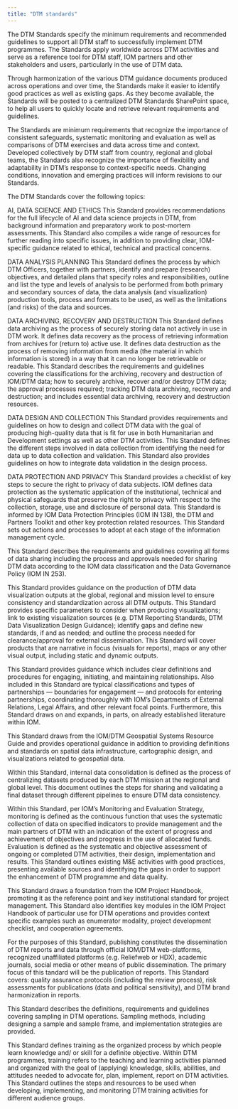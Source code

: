 ```yaml
---
title: "DTM standards"
---
```



The  DTM  Standards  specify  the  minimum  requirements  and recommended guidelines to support all DTM staff to successfully implement  DTM  programmes.  The  Standards  apply  worldwide across DTM activities and serve as a reference tool for DTM staff, IOM  partners  and  other  stakeholders  and  users,  particularly  in the use of DTM data.

Through harmonization of the various DTM guidance documents produced across operations and over time, the Standards make it easier to identify good practices as well as existing gaps. As they become  available,  the  Standards  will  be  posted  to  a  centralized DTM  Standards  SharePoint  space,  to  help  all  users  to  quickly locate and retrieve relevant requirements and guidelines.

The  Standards  are  minimum  requirements  that  recognize  the importance of consistent safeguards, systematic monitoring and evaluation  as  well  as  comparisons  of  DTM  exercises  and  data across time and context. Developed collectively by DTM staff from country, regional and global teams, the Standards also recognize the importance of flexibility and adaptability in DTM’s response to  context-specific  needs.  Changing  conditions,  innovation  and emerging practices will inform revisions to our Standards.

The DTM Standards cover the following topics:

AI, DATA SCIENCE AND ETHICS
This Standard provides recommendations for the full lifecycle of AI and data science projects in DTM, from background information and preparatory work to post-mortem assessments. This Standard also compiles a wide range of resources for further reading into specific issues, in addition to providing clear, IOM-specific guidance related to ethical, technical and practical concerns.

DATA ANALYSIS PLANNING
This Standard defines the process by which DTM Officers, together with partners, identify and prepare (research) objectives, and detailed plans that specify roles and responsibilities, outline and list the type and levels of analysis to be performed from both primary and secondary sources of data, the data analysis (and visualization) production tools, process and formats to be used, as well as the limitations (and risks) of the data and sources.

DATA ARCHIVING, RECOVERY AND DESTRUCTION
This Standard defines data archiving as the process of securely storing data not actively in use in DTM work. It defines data recovery as the process of retrieving information from archives for (return to) active use. It defines data destruction as the process of removing information from media (the material in which information is stored) in a way that it can no longer be retrievable or readable. This Standard describes the requirements and guidelines covering the classifications for the archiving, recovery and destruction of IOM/DTM data; how to securely archive, recover and/or destroy DTM data; the approval processes required; tracking DTM data archiving, recovery and destruction; and includes essential data archiving, recovery and destruction resources.

DATA DESIGN AND COLLECTION
This Standard provides requirements and guidelines on how to design and collect DTM data with the goal of producing high-quality data that is fit for use in both Humanitarian and Development settings as well as other DTM activities. This Standard defines the different steps involved in data collection from identifying the need for data up to data collection and validation. This Standard also provides guidelines on how to integrate data validation in the design process.

DATA PROTECTION AND PRIVACY
This Standard provides a checklist of key steps to secure the right to privacy of data subjects. IOM defines data protection as the systematic application of the institutional, technical and physical safeguards that preserve the right to privacy with respect to the collection, storage, use and disclosure of personal data. This Standard is informed by IOM Data Protection Principles (IOM IN 138), the DTM and Partners Toolkit and other key protection related resources. This Standard sets out actions and processes to adopt at each stage of the information management cycle.


This Standard describes the requirements and guidelines covering all forms of data sharing including the process and approvals needed for sharing DTM data according to the IOM data classification and the Data Governance Policy (IOM IN 253).


This Standard provides guidance on the production of DTM data visualization outputs at the global, regional and mission level to ensure consistency and standardization across all DTM outputs. This Standard provides specific parameters to consider when producing visualizations; link to existing visualization sources (e.g. DTM Reporting Standards, DTM Data Visualization Design Guidance); identify gaps and define new standards, if and as needed; and outline the process needed for clearance/approval for external dissemination. This Standard will cover products that are narrative in focus (visuals for reports), maps or any other visual output, including static and dynamic outputs.


This Standard provides guidance which includes clear definitions and procedures for engaging, initiating, and maintaining relationships. Also included in this Standard are typical classifications and types of partnerships — boundaries for engagement — and protocols for entering partnerships, coordinating thoroughly with IOM’s Departments of External Relations, Legal Affairs, and other relevant focal points. Furthermore, this Standard draws on and expands, in parts, on already established literature within IOM.


This Standard draws from the IOM/DTM Geospatial Systems Resource Guide and provides operational guidance in addition to providing definitions and standards on spatial data infrastructure, cartographic design, and visualizations related to geospatial data.

Within this Standard, internal data consolidation is defined as the process of centralizing datasets produced by each DTM mission at the regional and global level. This document outlines the steps for sharing and validating a final dataset through different pipelines to ensure DTM data consistency.


Within this Standard, per IOM’s Monitoring and Evaluation Strategy, monitoring is defined as the continuous function that uses the systematic collection of data on specified indicators to provide management and the main partners of DTM with an indication of the extent of progress and achievement of objectives and progress in the use of allocated funds. Evaluation is defined as the systematic and objective assessment of ongoing or completed DTM activities, their design, implementation and results. This Standard outlines existing M&E activities with good practices, presenting available sources and identifying the gaps in order to support the enhancement of DTM programme and data quality.


This Standard draws a foundation from the IOM Project Handbook, promoting it as the reference point and key institutional standard for project management. This Standard also identifies key modules in the IOM Project Handbook of particular use for DTM operations and provides context specific examples such as enumerator modality, project development checklist, and cooperation agreements.


For the purposes of this Standard, publishing constitutes the dissemination of DTM reports and data through official IOM/DTM web-platforms, recognized unaffiliated platforms (e.g. Reliefweb or HDX), academic journals, social media or other means of public dissemination. The primary focus of this tandard will be the publication of reports. This Standard covers: quality assurance protocols (including the review process), risk assessments for publications (data and political sensitivity), and DTM brand harmonization in reports.


This Standard describes the definitions, requirements and guidelines covering sampling in DTM operations. Sampling methods, including designing a sample and sample frame, and implementation strategies are provided.


This Standard defines training as the organized process by which people learn knowledge and/ or skill for a definite objective. Within DTM programmes, training refers to the teaching and learning activities planned and organized with the goal of (applying) knowledge, skills, abilities, and attitudes needed to advocate for, plan, implement, report on DTM activities.  This Standard outlines the steps and resources to be used when developing, implementing, and monitoring DTM training activities for different audience groups.
